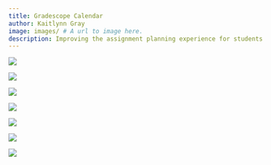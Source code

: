 ```yaml
---
title: Gradescope Calendar
author: Kaitlynn Gray
image: images/ # A url to image here.
description: Improving the assignment planning experience for students at the Claremont Colleges. # Short description of the project to be shown on overview page.
---
```


![](images/GCalCalendarDarkUI.png){.lightbox}

![](images/GCalCalendarRegUI.png){.lightbox}

![](images/GCalHomeUI.png){.lightbox}

![](images/GCalInitial.png){.lightbox}

![](images/GCalLoginUI.png){.lightbox}

![](images/GCalWeeklyV1.png){.lightbox}

![](images/GCalWeeklyV2.png){.lightbox}